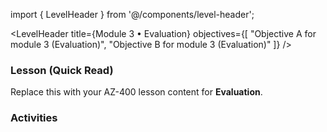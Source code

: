 ﻿import { LevelHeader } from '@/components/level-header';

<LevelHeader title={Module 3 • Evaluation} objectives={[
  "Objective A for module 3 (Evaluation)",
  "Objective B for module 3 (Evaluation)"
]} />

### Lesson (Quick Read)
Replace this with your AZ-400 lesson content for **Evaluation**.

### Activities
<Flashcards src="/content/module-3/level-evaluation/activities.json" />
<Quiz src="/content/module-3/level-evaluation/quiz.json" />
